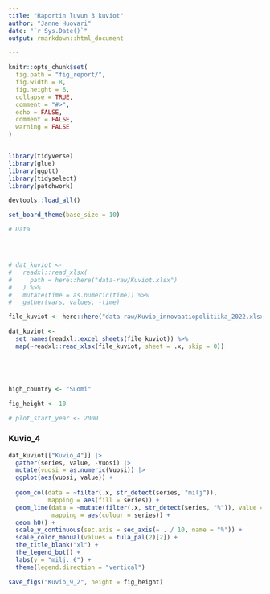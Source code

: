 ```yaml
---
title: "Raportin luvun 3 kuviot"
author: "Janne Huovari"
date: "`r Sys.Date()`"
output: rmarkdown::html_document

---
```


```r
knitr::opts_chunk$set(
  fig.path = "fig_report/",
  fig.width = 8,
  fig.height = 6,
  collapse = TRUE,
  comment = "#>", 
  echo = FALSE, 
  comment = FALSE, 
  warning = FALSE
)


library(tidyverse)
library(glue)
library(ggptt)
library(tidyselect)
library(patchwork)

devtools::load_all()

set_board_theme(base_size = 10)

# Data




# dat_kuviot <- 
#   readxl::read_xlsx(
#     path = here::here("data-raw/Kuviot.xlsx")
#   ) %>% 
#   mutate(time = as.numeric(time)) %>% 
#   gather(vars, values, -time)

file_kuviot <- here::here("data-raw/Kuvio_innovaatiopolitiika_2022.xlsx")

dat_kuviot <- 
  set_names(readxl::excel_sheets(file_kuviot)) %>% 
  map(~readxl::read_xlsx(file_kuviot, sheet = .x, skip = 0))  





high_country <- "Suomi"

fig_height <- 10

# plot_start_year <- 2000

```

### Kuvio_4

```r

dat_kuviot[["Kuvio_4"]] |> 
  gather(series, value, -Vuosi) |> 
  mutate(vuosi = as.numeric(Vuosi)) |> 
  ggplot(aes(vuosi, value)) +
  
  geom_col(data = ~filter(.x, str_detect(series, "milj")), 
           mapping = aes(fill = series)) +
  geom_line(data = ~mutate(filter(.x, str_detect(series, "%")), value = 10 * value),
            mapping = aes(colour = series)) +
  geom_h0() +
  scale_y_continuous(sec.axis = sec_axis(~ . / 10, name = "%")) +
  scale_color_manual(values = tula_pal(2)[2]) +
  the_title_blank("xl") +
  the_legend_bot() +
  labs(y = "milj. €") +
  theme(legend.direction = "vertical") 

save_figs("Kuvio_9_2", height = fig_height)

```
